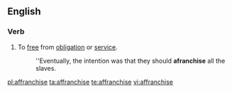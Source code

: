 ==English==

===Verb===
{{en-verb|affranchis|ing}}

# To [[free]] from [[obligation]] or [[service]].
#: ''Eventually, the intention was that they should '''afranchise''' all the slaves.

[[pl:affranchise]]
[[ta:affranchise]]
[[te:affranchise]]
[[vi:affranchise]]